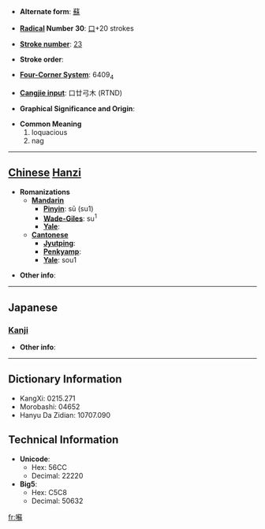 * '''Alternate form''': [[蘇]]

* '''[[Wiktionary:Chinese radical index| Radical]] Number 30''': [[Wiktionary:Chinese radical index 口|口]]+20 strokes

* '''[[Wiktionary:Chinese total strokes index|Stroke number]]''': [[Wiktionary:Chinese total strokes index 23|23]]

* '''Stroke order''': 

* '''[[Wiktionary:Chinese four corner index|Four-Corner System]]''': 6409<sub>4</sub>

* '''[[Wiktionary:Chinese Cangjie index|Cangjie input]]''': 口廿弓木 (RTND)

* '''Graphical Significance and Origin''': 

* '''Common Meaning'''
*#loquacious
*# nag


----

== [[Chinese]] [[Hanzi]] ==

* '''Romanizations'''
** '''[[Mandarin]]'''
*** '''[[Pinyin]]''': sū (su1)
*** '''[[Wade-Giles]]''': su<sup>1</sup>
*** '''[[Yale]]''': 
** '''[[Cantonese]]'''
*** '''[[Jyutping]]''':
*** '''[[Penkyamp]]''': 
*** '''[[Yale]]''': sou1

* '''Other info''': 

----

==Japanese==
===[[Kanji]]===
{{kanji|on readings=[[そ]] (so)|kun readings=[[よくしゃべる]] (yokushaberu)}}

* '''Other info''':  

----

== Dictionary Information ==

* KangXi: 0215.271
* Morobashi: 04652
* Hanyu Da Zidian: 10707.090

== Technical Information ==

* '''Unicode''':
** Hex: 56CC
** Decimal: 22220
* '''Big5''':
** Hex: C5C8
** Decimal: 50632

[[fr:囌]]